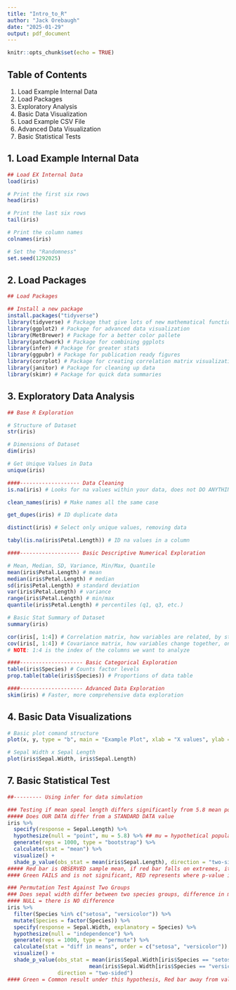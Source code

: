 ```yaml
---
title: "Intro_to_R"
author: "Jack Orebaugh"
date: "2025-01-29"
output: pdf_document
---
```


```r
knitr::opts_chunk$set(echo = TRUE)
```

## Table of Contents

1. Load Example Internal Data
2. Load Packages
3. Exploratory Analysis
4. Basic Data Visualization
5. Load Example CSV File
6. Advanced Data Visualization
7. Basic Statistical Tests


## 1. Load Example Internal Data

```r
## Load EX Internal Data
load(iris)

# Print the first six rows
head(iris)

# Print the last six rows
tail(iris)

# Print the column names
colnames(iris)

# Set the "Randomness"
set.seed(1292025)
```

## 2. Load Packages

```r
## Load Packages

## Install a new package
install.packages("tidyverse")
library(tidyverse) # Package that give lots of new mathematical functions
library(ggplot2) # Package for advanced data visualization
library(MetBrewer) # Package for a better color pallete
library(patchwork) # Package for combining ggplots
library(infer) # Package for greater stats
library(ggpubr) # Package for publication ready figures
library(corrplot) # Package for creating correlation matrix visualizations
library(janitor) # Package for cleaning up data
library(skimr) # Package for quick data summaries


```


## 3. Exploratory Data Analysis

```r
## Base R Exploration

# Structure of Dataset
str(iris)

# Dimensions of Dataset
dim(iris)

# Get Unique Values in Data
unique(iris)

####------------------- Data Cleaning
is.na(iris) # Looks for na values within your data, does not DO ANYTHING with them

clean_names(iris) # Make names all the same case

get_dupes(iris) # ID duplicate data

distinct(iris) # Select only unique values, removing data

tabyl(is.na(iris$Petal.Length)) # ID na values in a column

####------------------- Basic Descriptive Numerical Exploration

# Mean, Median, SD, Variance, Min/Max, Quantile
mean(iris$Petal.Length) # mean
median(iris$Petal.Length) # median 
sd(iris$Petal.Length) # standard deviation
var(iris$Petal.Length) # variance
range(iris$Petal.Length) # min/max
quantile(iris$Petal.Length) # percentiles (q1, q3, etc.)

# Basic Stat Summary of Dataset
summary(iris)

cor(iris[, 1:4]) # Correlation matrix, how variables are related, by strength and direction
cov(iris[, 1:4]) # Covariance matrix, how variables change together, one up one down = negative
# NOTE: 1:4 is the index of the columns we want to analyze

####-------------------- Basic Categorical Exploration
table(iris$Species) # Counts factor levels
prop.table(table(iris$Species)) # Proportions of data table

####-------------------- Advanced Data Exploration
skim(iris) # Faster, more comprehensive data exploration

```

## 4. Basic Data Visualizations
```r
# Basic plot comand structure
plot(x, y, type = "b", main = "Example Plot", xlab = "X values", ylab = "Y values", col = "blue", pch = 16)

# Sepal Width x Sepal Length
plot(iris$Sepal.Width, iris$Sepal.Length)
```




## 7. Basic Statistical Test
```r







##--------- Using infer for data simulation

### Testing if mean speal length differs significantly from 5.8 mean population mean
##### Does OUR DATA differ from a STANDARD DATA value
iris %>%
  specify(response = Sepal.Length) %>%
  hypothesize(null = "point", mu = 5.8) %>% ## mu = hypothetical population mean
  generate(reps = 1000, type = "bootstrap") %>%
  calculate(stat = "mean") %>%
  visualize() +
  shade_p_value(obs_stat = mean(iris$Sepal.Length), direction = "two-sided")
##### Red bar is OBSERVED sample mean, if red bar falls on extremes, it is UNLIKELY under null hypothesis
#### Green FAILS and is not significant, RED represents where p-value is significantly different

### Permutation Test Against Two Groups
### Does sepal width differ between two species groups, difference in means
#### NULL = there is NO difference
iris %>%
  filter(Species %in% c("setosa", "versicolor")) %>%
  mutate(Species = factor(Species)) %>%
  specify(response = Sepal.Width, explanatory = Species) %>%
  hypothesize(null = "independence") %>%
  generate(reps = 1000, type = "permute") %>%
  calculate(stat = "diff in means", order = c("setosa", "versicolor")) %>%
  visualize() +
  shade_p_value(obs_stat = mean(iris$Sepal.Width[iris$Species == "setosa"]) - 
                          mean(iris$Sepal.Width[iris$Species == "versicolor"]),
                direction = "two-sided")
#### Green = Common result under this hypothesis, Red bar away from value, suggests there may be a difference somehwere
```

